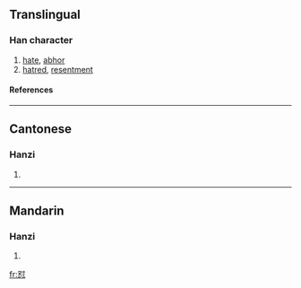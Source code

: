 {{see|懟}}

==Translingual==
===Han character===
{{Han char|rn=61|rad=心|as=05|sn=8|four=|canj=水戈心 (EIP)}}
# [[hate]], [[abhor]]
# [[hatred]], [[resentment]]
====References====
{{Han ref|kx=0383.111|hdz=42282.050|uh=603C|ud=24636}}
----
==Cantonese==
===Hanzi===
{{yue-hanzi|jyut=|y=deui6, jeui6}}
# {{defn|Cantonese}}
----
==Mandarin==
===Hanzi===
{{cmn-hanzi|tra=懟|pin=[[dùi]] (dui4), [[shì]] (shi4)|wg=tui<sup>4</sup>, shih<sup>4</sup>}}
# {{defn|Mandarin}}

[[fr:怼]]
